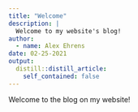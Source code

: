 ```yaml
---
title: "Welcome"
description: |
  Welcome to my website's blog!
author:
  - name: Alex Ehrens
date: 02-25-2021
output:
  distill::distill_article:
    self_contained: false
---
```


Welcome to the blog on my website! 